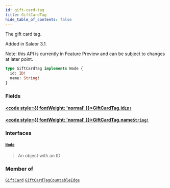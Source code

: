 ```yaml
---
id: gift-card-tag
title: GiftCardTag
hide_table_of_contents: false
---
```








The gift card tag.

Added in Saleor 3.1.

Note: this API is currently in Feature Preview and can be subject to changes at later point.

```graphql
type GiftCardTag implements Node {
  id: ID!
  name: String!
}
```


### Fields

#### [<code style={{ fontWeight: 'normal' }}>GiftCardTag.<b>id</b></code>](#)<Bullet />[`ID!`](../../../developer/api-reference/scalars/id) <Badge class="secondary" text="non-null"/> <Badge class="secondary" text="scalar"/>
> 
> 

#### [<code style={{ fontWeight: 'normal' }}>GiftCardTag.<b>name</b></code>](#)<Bullet />[`String!`](../../../developer/api-reference/scalars/string) <Badge class="secondary" text="non-null"/> <Badge class="secondary" text="scalar"/>
> 
> 

### Interfaces

#### [`Node`](../../../developer/api-reference/interfaces/node) <Badge class="secondary" text="interface"/>
> An object with an ID
> 



### Member of

[`GiftCard`](../../../developer/api-reference/objects/gift-card)  <Badge class="secondary" text="object"/><Bullet />[`GiftCardTagCountableEdge`](../../../developer/api-reference/objects/gift-card-tag-countable-edge)  <Badge class="secondary" text="object"/>



